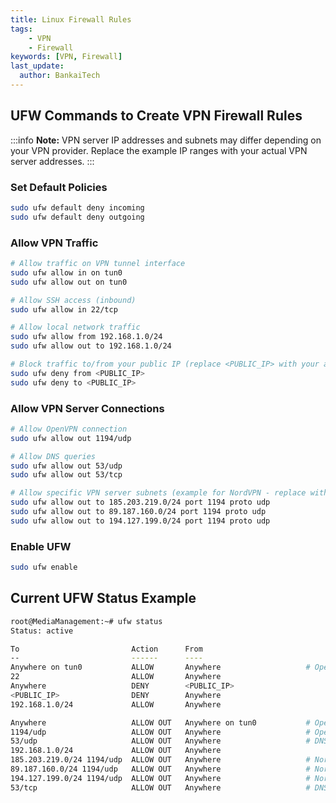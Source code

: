 ```yaml
---
title: Linux Firewall Rules
tags:
    - VPN
    - Firewall
keywords: [VPN, Firewall]
last_update:
  author: BankaiTech
---
```


## UFW Commands to Create VPN Firewall Rules

:::info
**Note:** VPN server IP addresses and subnets may differ depending on your VPN provider. Replace the example IP ranges with your actual VPN server addresses.
:::

### Set Default Policies
```bash
sudo ufw default deny incoming
sudo ufw default deny outgoing
```

### Allow VPN Traffic
```bash
# Allow traffic on VPN tunnel interface
sudo ufw allow in on tun0
sudo ufw allow out on tun0

# Allow SSH access (inbound)
sudo ufw allow in 22/tcp

# Allow local network traffic
sudo ufw allow from 192.168.1.0/24
sudo ufw allow out to 192.168.1.0/24

# Block traffic to/from your public IP (replace <PUBLIC_IP> with your actual public IP)
sudo ufw deny from <PUBLIC_IP>
sudo ufw deny to <PUBLIC_IP>
```

### Allow VPN Server Connections
```bash
# Allow OpenVPN connection
sudo ufw allow out 1194/udp

# Allow DNS queries
sudo ufw allow out 53/udp
sudo ufw allow out 53/tcp

# Allow specific VPN server subnets (example for NordVPN - replace with your VPN provider's servers)
sudo ufw allow out to 185.203.219.0/24 port 1194 proto udp
sudo ufw allow out to 89.187.160.0/24 port 1194 proto udp
sudo ufw allow out to 194.127.199.0/24 port 1194 proto udp
```

### Enable UFW
```bash
sudo ufw enable
```

## Current UFW Status Example

```bash
root@MediaManagement:~# ufw status
Status: active

To                         Action      From
--                         ------      ----
Anywhere on tun0           ALLOW       Anywhere                   # OpenVPN TUN in
22                         ALLOW       Anywhere                  
Anywhere                   DENY        <PUBLIC_IP>             
<PUBLIC_IP>                DENY        Anywhere                  
192.168.1.0/24             ALLOW       Anywhere                  

Anywhere                   ALLOW OUT   Anywhere on tun0           # OpenVPN TUN out
1194/udp                   ALLOW OUT   Anywhere                   # OpenVPN
53/udp                     ALLOW OUT   Anywhere                   # DNS
192.168.1.0/24             ALLOW OUT   Anywhere                  
185.203.219.0/24 1194/udp  ALLOW OUT   Anywhere                   # NordVPN servers
89.187.160.0/24 1194/udp   ALLOW OUT   Anywhere                   # NordVPN servers
194.127.199.0/24 1194/udp  ALLOW OUT   Anywhere                   # NordVPN servers
53/tcp                     ALLOW OUT   Anywhere                   # DNS
```

<BuyMeACoffeeButton />
